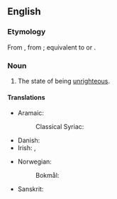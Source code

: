 ==English==

===Etymology===
{{root|en|ine-pro|*h₃reǵ-}}
From {{inh|en|enm|unriȝtwisnesse}}, from {{inh|en|ang|unrihtwīsnes}}; equivalent to {{affix|en|un-|righteousness}} or {{affix|en|unrighteous|-ness}}.

===Noun===
{{en-noun|-}}

# The state of being [[unrighteous]].

====Translations====
{{trans-top|the state of being unrighteous}}
* Aramaic:
*: Classical Syriac: {{t|syc|ܥܘܠܘܬܐ|f}}
* Danish: {{t|da|uretfærdighed|c}}
* Irish: {{t|ga|ainfhíréantacht|f}}, {{t|ga|neamhfhíréantacht|f}}
{{trans-mid}}
* Norwegian:
*: Bokmål: {{t+|nb|urettferdighet|c}}
* Sanskrit: {{t+|sa|अधर्म|m}}
{{trans-bottom}}